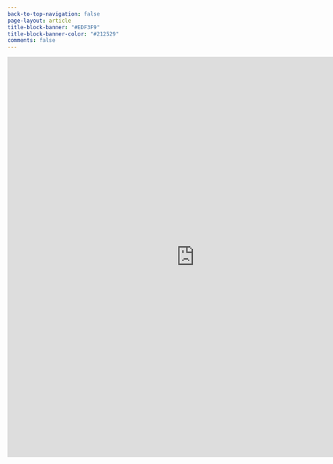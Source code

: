```yaml
---
back-to-top-navigation: false
page-layout: article
title-block-banner: "#EDF3F9"
title-block-banner-color: "#212529"
comments: false
---
```


<iframe src="https://docs.google.com/forms/d/e/1FAIpQLScVFIn4cR4vvL-aUHyZu5C4rJe2OF3OVHtaosY03GMHZzWJkw/viewform?embedded=true" width="840" height="900" frameborder="0" marginheight="0" marginwidth="0">Loading…</iframe>

